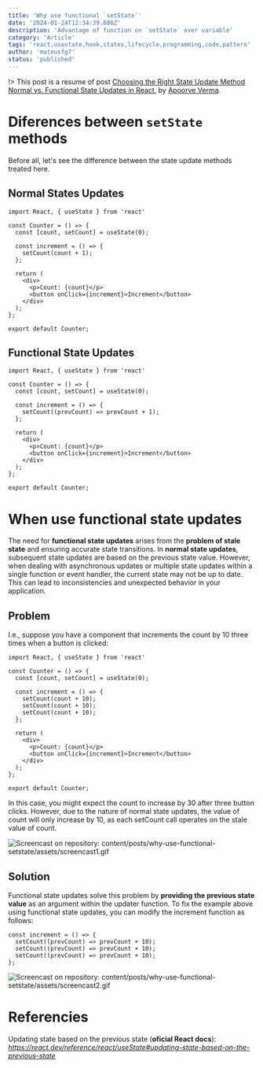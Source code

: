 ```yaml
---
title: 'Why use functional `setState`'
date: '2024-01-24T12:34:39.886Z'
description: 'Advantage of function on `setState` over variable'
category: 'Article'
tags: 'react,usestate,hook,states,lifecycle,programming,code,pattern'
author: 'mateusfg7'
status: 'published'
---
```


!> This post is a resume of post [Choosing the Right State Update Method Normal vs. Functional State Updates in React](https://www.linkedin.com/pulse/choosing-right-state-update-method-normal-vs-updates-react-verma-/), by [Apoorve Verma](https://www.linkedin.com/in/apoorveverma/?lipi=urn%3Ali%3Apage%3Ad_flagship3_pulse_read%3BudVa6%2FuETiu9EDMDaWJFkA%3D%3D).


# Diferences between `setState` methods

Before all, let's see the difference between the state update methods treated here.

## Normal States Updates

```tsx /count + 1/
import React, { useState } from 'react'

const Counter = () => {
  const [count, setCount] = useState(0);

  const increment = () => {
    setCount(count + 1);
  };

  return (
    <div>
      <p>Count: {count}</p>
      <button onClick={increment}>Increment</button>
    </div>
  );
};

export default Counter;
```

## Functional State Updates

```tsx /(prevCount) => prevCount + 1/
import React, { useState } from 'react'

const Counter = () => {
  const [count, setCount] = useState(0);

  const increment = () => {
    setCount((prevCount) => prevCount + 1);
  };

  return (
    <div>
      <p>Count: {count}</p>
      <button onClick={increment}>Increment</button>
    </div>
  );
};

export default Counter;
```

# When use functional state updates

The need for **functional state updates** arises from the **problem of stale state** and ensuring accurate state transitions. In **normal state updates**, subsequent state updates are based on the previous state value. However, when dealing with asynchronous updates or multiple state updates within a single function or event handler, the current state may not be up to date. This can lead to inconsistencies and unexpected behavior in your application.

## Problem

I.e., suppose you have a component that increments the count by 10 three times when a button is clicked:

```tsx {6-10}
import React, { useState } from 'react'

const Counter = () => {
  const [count, setCount] = useState(0);

  const increment = () => {
    setCount(count + 10);
    setCount(count + 10);
    setCount(count + 10);
  };

  return (
    <div>
      <p>Count: {count}</p>
      <button onClick={increment}>Increment</button>
    </div>
  );
};

export default Counter;
```

In this case, you might expect the count to increase by 30 after three button clicks. However, due to the nature of normal state updates, the value of count will only increase by 10, as each setCount call operates on the stale value of count.

![Screencast on repository: _content/posts/why-use-functional-setstate/assets/screencast1.gif_](assets/screencast1.gif)

## Solution

Functional state updates solve this problem by **providing the previous state value** as an argument within the updater function.
To fix the example above using functional state updates, you can modify the increment function as follows:

```tsx
const increment = () => {
  setCount((prevCount) => prevCount + 10);
  setCount((prevCount) => prevCount + 10);
  setCount((prevCount) => prevCount + 10);
};
```

![Screencast on repository: _content/posts/why-use-functional-setstate/assets/screencast2.gif_](assets/screencast2.gif)


# Referencies

Updating state based on the previous state (**oficial React docs**): _https://react.dev/reference/react/useState#updating-state-based-on-the-previous-state_
